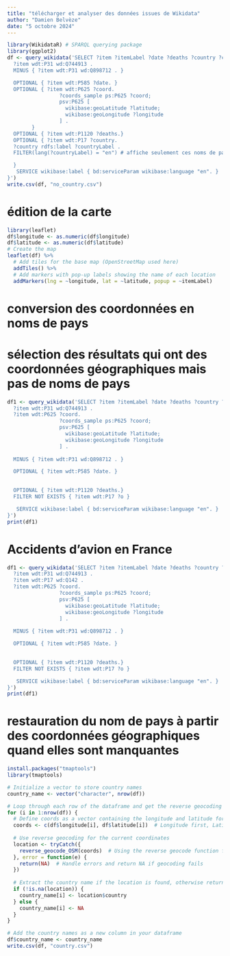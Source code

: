 ```yaml
---
title: "télécharger et analyser des données issues de Wikidata"
author: "Damien Belvèze"
date: "5 octobre 2024"
---
```


```r
library(WikidataR) # SPARQL querying package
library(ggplot2)
df <- query_wikidata('SELECT ?item ?itemLabel ?date ?deaths ?country ?countryLabel ?latitude ?longitude ?coord WHERE {
  ?item wdt:P31 wd:Q744913 .
  MINUS { ?item wdt:P31 wd:Q898712 . }

  OPTIONAL { ?item wdt:P585 ?date. }
  OPTIONAL { ?item wdt:P625 ?coord. 
                 ?coords_sample ps:P625 ?coord;
                 psv:P625 [
                   wikibase:geoLatitude ?latitude;
                   wikibase:geoLongitude ?longitude
                 ] .
        }
  OPTIONAL { ?item wdt:P1120 ?deaths.}
  OPTIONAL { ?item wdt:P17 ?country.
  ?country rdfs:label ?countryLabel .
  FILTER(lang(?countryLabel) = "en") # affiche seulement ces noms de pays en anglais

  }
   SERVICE wikibase:label { bd:serviceParam wikibase:language "en". }
}')
write.csv(df, "no_country.csv")
```


# édition de la carte

```r
library(leaflet)
df$longitude <- as.numeric(df$longitude)
df$latitude <- as.numeric(df$latitude)
# Create the map
leaflet(df) %>% 
  # Add tiles for the base map (OpenStreetMap used here)
  addTiles() %>% 
  # Add markers with pop-up labels showing the name of each location
  addMarkers(lng = ~longitude, lat = ~latitude, popup = ~itemLabel)

```

# conversion des coordonnées en noms de pays




# sélection des résultats qui ont des coordonnées géographiques mais pas de noms de pays

```r

df1 <- query_wikidata('SELECT ?item ?itemLabel ?date ?deaths ?country ?countryLabel ?latitude ?longitude ?coord WHERE {
  ?item wdt:P31 wd:Q744913 .
  ?item wdt:P625 ?coord. 
                 ?coords_sample ps:P625 ?coord;
                 psv:P625 [
                   wikibase:geoLatitude ?latitude;
                   wikibase:geoLongitude ?longitude
                 ] .
  
  MINUS { ?item wdt:P31 wd:Q898712 . }

  OPTIONAL { ?item wdt:P585 ?date. }

  
  OPTIONAL { ?item wdt:P1120 ?deaths.}
  FILTER NOT EXISTS { ?item wdt:P17 ?o }

   SERVICE wikibase:label { bd:serviceParam wikibase:language "en". }
}')
print(df1)
```
# Accidents d'avion en France


```r

df1 <- query_wikidata('SELECT ?item ?itemLabel ?date ?deaths ?country ?countryLabel ?latitude ?longitude ?coord WHERE {
  ?item wdt:P31 wd:Q744913 .
  ?item wdt:P17 wd:Q142 .
  ?item wdt:P625 ?coord. 
                 ?coords_sample ps:P625 ?coord;
                 psv:P625 [
                   wikibase:geoLatitude ?latitude;
                   wikibase:geoLongitude ?longitude
                 ] .
  
  MINUS { ?item wdt:P31 wd:Q898712 . }

  OPTIONAL { ?item wdt:P585 ?date. }

  
  OPTIONAL { ?item wdt:P1120 ?deaths.}
  FILTER NOT EXISTS { ?item wdt:P17 ?o }

   SERVICE wikibase:label { bd:serviceParam wikibase:language "en". }
}')
print(df1)
```


# restauration du nom de pays à partir des coordonnées géographiques quand elles sont manquantes


```r
install.packages("tmaptools")
library(tmaptools)

# Initialize a vector to store country names
country_name <- vector("character", nrow(df))

# Loop through each row of the dataframe and get the reverse geocoding result
for (i in 1:nrow(df)) {
  # Define coords as a vector containing the longitude and latitude for each row
  coords <- c(df$longitude[i], df$latitude[i])  # Longitude first, Latitude second
  
  # Use reverse geocoding for the current coordinates
  location <- tryCatch({
    reverse_geocode_OSM(coords)  # Using the reverse geocode function from tmaptools
  }, error = function(e) {
    return(NA)  # Handle errors and return NA if geocoding fails
  })
  
  # Extract the country name if the location is found, otherwise return NA
  if (!is.na(location)) {
    country_name[i] <- location$country
  } else {
    country_name[i] <- NA
  }
}

# Add the country names as a new column in your dataframe
df$country_name <- country_name
write.csv(df, "country.csv")

```


